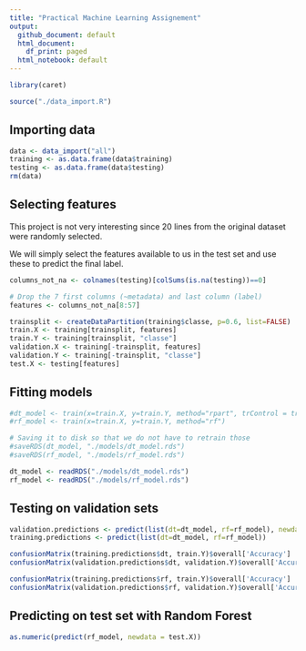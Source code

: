 ```yaml
---
title: "Practical Machine Learning Assignement"
output:
  github_document: default
  html_document:
    df_print: paged
  html_notebook: default
---
```


```r
library(caret)

source("./data_import.R")

```

## Importing data

```r
data <- data_import("all")
training <- as.data.frame(data$training)
testing <- as.data.frame(data$testing)
rm(data)
```

## Selecting features

This project is not very interesting since 20 lines from the original dataset were randomly selected.

We will simply select the features available to us in the test set and use these to predict the final label.

```r
columns_not_na <- colnames(testing)[colSums(is.na(testing))==0]

# Drop the 7 first columns (~metadata) and last column (label)
features <- columns_not_na[8:57]

trainsplit <- createDataPartition(training$classe, p=0.6, list=FALSE)
train.X <- training[trainsplit, features]
train.Y <- training[trainsplit, "classe"]
validation.X <- training[-trainsplit, features]
validation.Y <- training[-trainsplit, "classe"]
test.X <- testing[features]

```


## Fitting models

```r
#dt_model <- train(x=train.X, y=train.Y, method="rpart", trControl = trainControl(method="cv", 10))
#rf_model <- train(x=train.X, y=train.Y, method="rf") 

# Saving it to disk so that we do not have to retrain those
#saveRDS(dt_model, "./models/dt_model.rds")
#saveRDS(rf_model, "./models/rf_model.rds")

dt_model <- readRDS("./models/dt_model.rds")
rf_model <- readRDS("./models/rf_model.rds")
```

## Testing on validation sets

```r
validation.predictions <- predict(list(dt=dt_model, rf=rf_model), newdata=validation.X)
training.predictions <- predict(list(dt=dt_model, rf=rf_model))

confusionMatrix(training.predictions$dt, train.Y)$overall['Accuracy']
confusionMatrix(validation.predictions$dt, validation.Y)$overall['Accuracy']

confusionMatrix(training.predictions$rf, train.Y)$overall['Accuracy']
confusionMatrix(validation.predictions$rf, validation.Y)$overall['Accuracy']
```


## Predicting on test set with Random Forest
```r
as.numeric(predict(rf_model, newdata = test.X))

```

